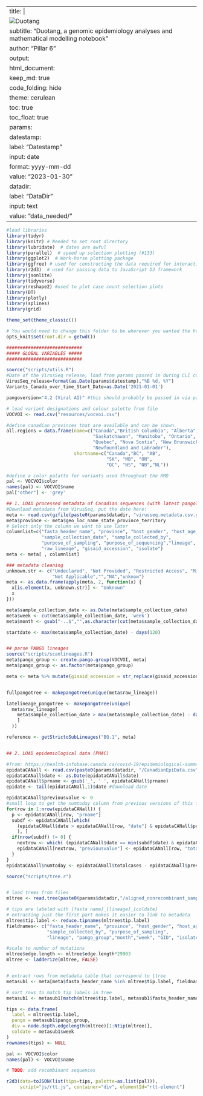 
---
title: |
  ![Duotang](img/CoVaRR-Net_Logo-600.png){width=1lm}
subtitle: "Duotang, a genomic epidemiology analyses and mathematical modelling notebook"
author: "Pillar 6"
output:
  html_document:
    keep_md: true
    code_folding: hide
    theme: cerulean
    toc: true
    toc_float: true
params:
 datestamp:
  label: "Datestamp"
  input: date
  format: yyyy-mm-dd
  value: "2023-01-30"
 datadir:
  label: "DataDir"
  input: text
  value: "data_needed/"
---


```r
#load libraries
library(tidyr)
library(knitr) # Needed to set root directory
library(lubridate)  # dates are awful
library(parallel)  # speed up selection plotting (#133)
library(ggplot2)  # Work-horse plotting package
library(ggfree) # used for constructing the data required for interactive phylo tree.
library(r2d3)  # used for passing data to JavaScript D3 framework
library(jsonlite) 
library(tidyverse)
library(reshape2) #used to plot case count selection plots
library(DT)
library(plotly)
library(splines)
library(grid)

theme_set(theme_classic())

# You would need to change this folder to be wherever you wanted the html file to be written.
opts_knit$set(root.dir = getwd())
```

```r
############################
##### GLOBAL VARIABLES #####
############################

source("scripts/utils.R")
#Date of the VirusSeq release, load from params passed in during CLI command
VirusSeq_release=format(as.Date(params$datestamp),"%B %d, %Y")
Variants_Canada_over_time_Start_Date=as.Date('2021-01-01')

pangoversion="4.2 (Viral AI)" #this should probably be passed in via params

# load variant designations and colour palette from file
VOCVOI <- read.csv("resources/vocvoi.csv")

#define canadian provinces that are available and can be shown. 
all.regions = data.frame(name=c("Canada","British Columbia", "Alberta",
                                "Saskatchawan", "Manitoba", "Ontario", 
                                "Quebec", "Nova Scotia", "New Brunswick",
                                "Newfoundland and Labrador"),
                         shortname=c("Canada","BC", "AB",
                                     "SK", "MB", "ON", 
                                     "QC", "NS", "NB","NL"))

#define a color palatte for variants used throughout the RMD
pal <- VOCVOI$color
names(pal) <- VOCVOI$name
pal["other"] <- 'grey' 

## 1. LOAD processed metadata of Canadian sequences (with latest pangolin, division, and full seq IDs)
#Download metadata from VirusSeq, put the date here:
meta <- read.csv(gzfile(paste0(params$datadir, "virusseq.metadata.csv.gz")), sep="\t")
meta$province <- meta$geo_loc_name_state_province_territory
# Select only the column we want to use later
columnlist=c("fasta_header_name", "province", "host_gender", "host_age_bin",
             "sample_collection_date", "sample_collected_by", 
             "purpose_of_sampling", "purpose_of_sequencing","lineage", 
             "raw_lineage", "gisaid_accession", "isolate")
meta <- meta[ , columnlist]

### metadata cleaning 
unknown.str <- c("Undeclared", "Not Provided", "Restricted Access", "Missing", 
                 "Not Applicable","","NA","unknow")
meta <- as.data.frame(apply(meta, 2, function(x) {
  x[is.element(x, unknown.str)] <- "Unknown"
  x
}))

meta$sample_collection_date <- as.Date(meta$sample_collection_date)
meta$week <- cut(meta$sample_collection_date, 'week')
meta$month <- gsub("-..$","",as.character(cut(meta$sample_collection_date, 'month')))

startdate <- max(meta$sample_collection_date) - days(120)


## parse PANGO lineages
source("scripts/scanlineages.R")
meta$pango_group <- create.pango.group(VOCVOI, meta)
meta$pango_group <- as.factor(meta$pango_group)

meta <- meta %>% mutate(gisaid_accession = str_replace(gisaid_accession, "EPI_ISL_", "")) %>% rename(GID=gisaid_accession)


fullpangotree <- makepangotree(unique(meta$raw_lineage))

latelineage_pangotree <- makepangotree(unique(
  meta$raw_lineage[
    meta$sample_collection_date > max(meta$sample_collection_date) - days(60) 
    ]
  ))

reference <- getStrictoSubLineages("BQ.1", meta)


## 2. LOAD epidemiological data (PHAC)

#from: https://health-infobase.canada.ca/covid-19/epidemiological-summary-covid-19-cases.html?stat=num&measure=total&map=pt#a2
epidataCANall <- read.csv(paste0(params$datadir, "/CanadianEpiData.csv"))
epidataCANall$date <- as.Date(epidataCANall$date)
epidataCANall$prname <- gsub('_', ' ', epidataCANall$prname)
epidate <- tail(epidataCANall,1)$date #download date

epidataCANall$previousvalue <- 0
#small loop to get the numtoday column from previous versions of this file from the cumulative cases
for(row in 1:nrow(epidataCANall)) {
  p <- epidataCANall[row, "prname"]
  subdf <- epidataCANall[which( 
    (epidataCANall$date > epidataCANall[row, "date"] & epidataCANall$prname==p) 
    ), ]
  if(nrow(subdf) != 0) {
    nextrow <- which( (epidataCANall$date == min(subdf$date) & epidataCANall$prname==p))
    epidataCANall[nextrow, "previousvalue"] <- epidataCANall[row, "totalcases"]
  }
}
epidataCANall$numtoday <- epidataCANall$totalcases - epidataCANall$previousvalue
```



```r
source("scripts/tree.r")


# load trees from files
mltree <- read.tree(paste0(params$datadir,"/aligned_nonrecombinant_sample1.rtt.nwk"))

# tips are labeled with [fasta name]_[lineage]_[coldate]
# extracting just the first part makes it easier to link to metadata
mltree$tip.label <- reduce.tipnames(mltree$tip.label)
fieldnames<- c("fasta_header_name", "province", "host_gender", "host_age_bin",
               "sample_collected_by", "purpose_of_sampling",
               "lineage", "pango_group","month","week", "GID", "isolate")

#scale to number of mutations
mltree$edge.length <- mltree$edge.length*29903
mltree <- ladderize(mltree, FALSE)


# extract rows from metadata table that correspond to ttree 
metasub1 <- meta[meta$fasta_header_name %in% mltree$tip.label, fieldnames]

# sort rows to match tip labels in tree
metasub1 <- metasub1[match(mltree$tip.label, metasub1$fasta_header_name), ]

tips <- data.frame(
  label = mltree$tip.label,
  pango = metasub1$pango_group,
  div = node.depth.edgelength(mltree)[1:Ntip(mltree)],
  coldate = metasub1$week
)
rownames(tips) <- NULL

pal <- VOCVOI$color
names(pal) <- VOCVOI$name

# TODO: add recombinant sequences

r2d3(data=toJSON(list(tips=tips, palette=as.list(pal))), 
     script="js/rtt.js", container="div", elementId="rtt-element")
```

